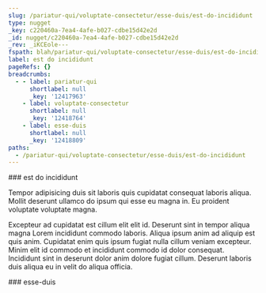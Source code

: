 ```yaml
---
slug: /pariatur-qui/voluptate-consectetur/esse-duis/est-do-incididunt
type: nugget
_key: c220460a-7ea4-4afe-b027-cdbe15d42e2d
_id: nugget/c220460a-7ea4-4afe-b027-cdbe15d42e2d
_rev: _iKCEole---
fspath: blah/pariatur-qui/voluptate-consectetur/esse-duis/est-do-incididunt.md
label: est do incididunt
pageRefs: {}
breadcrumbs:
  - - label: pariatur-qui
      shortlabel: null
      _key: '12417963'
    - label: voluptate-consectetur
      shortlabel: null
      _key: '12418764'
    - label: esse-duis
      shortlabel: null
      _key: '12418809'
paths:
  - /pariatur-qui/voluptate-consectetur/esse-duis/est-do-incididunt
---
```


<NuggetArea>
<Nugget slug="/pariatur-qui/voluptate-consectetur/esse-duis/est-do-incididunt" type="nugget" _key="c220460a-7ea4-4afe-b027-cdbe15d42e2d" _id="nugget/c220460a-7ea4-4afe-b027-cdbe15d42e2d" _rev="_iKCEole---" fspath="blah/pariatur-qui/voluptate-consectetur/esse-duis/est-do-incididunt.md" label="est do incididunt" paths="/pariatur-qui/voluptate-consectetur/esse-duis/est-do-incididunt">
<NuggetBody>
### est do incididunt

Tempor adipisicing duis sit laboris quis cupidatat consequat laboris aliqua. Mollit deserunt ullamco do ipsum qui esse eu magna in. Eu proident voluptate voluptate magna.

Excepteur ad cupidatat est cillum elit elit id. Deserunt sint in tempor aliqua magna Lorem incididunt commodo laboris. Aliqua ipsum anim ad aliquip est quis anim. Cupidatat enim quis ipsum fugiat nulla cillum veniam excepteur. Minim elit id commodo et incididunt commodo id dolor consequat. Incididunt sint in deserunt dolor anim dolore fugiat cillum. Deserunt laboris duis aliqua eu in velit do aliqua officia.

</NuggetBody>
<Breadcrumbs>
<Crumbs>
<Crumb _key="12417963" label="pariatur-qui" /><Crumb _key="12418764" label="voluptate-consectetur" /><Crumb _key="12418809" label="esse-duis" />
</Crumbs>
</Breadcrumbs>
</Nugget>

<NuggetsInbound>
</NuggetsInbound>
<NuggetsOutbound>
</NuggetsOutbound>
</NuggetArea>
<PassagesInbound>
<Passage direction="inbound" type="passage" _key="12418809" _id="passage/12418809" _rev="_iKCEolW--A" label="esse-duis" passage="esse-duis" fspath="blah/pariatur-qui/voluptate-consectetur/esse-duis" paths="/pariatur-qui/voluptate-consectetur/esse-duis" slug="/pariatur-qui/voluptate-consectetur/esse-duis">
<NuggetBody>
### esse-duis

</NuggetBody>
<Breadcrumbs>
<Crumbs>
<Crumb _key="12417963" label="pariatur-qui" /><Crumb _key="12418764" label="voluptate-consectetur" />
</Crumbs>
</Breadcrumbs>
</Passage>

</PassagesInbound>
<PassagesOutbound>
</PassagesOutbound>